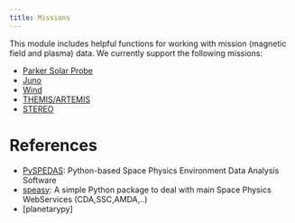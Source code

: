 ```yaml
---
title: Missions
---
```


This module includes helpful functions for working with mission (magnetic field and plasma) data. We currently support the following missions:

- [Parker Solar Probe](psp/index.qmd)
- [Juno](juno/index.ipynb)
- [Wind](wind/index.ipynb)
- [THEMIS/ARTEMIS](themis/index.ipynb)
- [STEREO](stereo/index.ipynb)

# References

- [PySPEDAS](https://github.com/spedas/pyspedas): Python-based Space Physics Environment Data Analysis Software
- [speasy](https://speasy.readthedocs.io): A simple Python package to deal with main Space Physics WebServices (CDA,SSC,AMDA,..)
- [planetarypy]